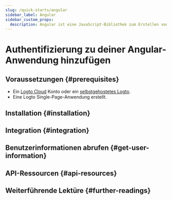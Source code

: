 ```yaml
---
slug: /quick-starts/angular
sidebar_label: Angular
sidebar_custom_props:
  description: Angular ist eine JavaScript-Bibliothek zum Erstellen von Benutzeroberflächen.
---
```




# Authentifizierung zu deiner Angular-Anwendung hinzufügen

<GuideTip />

## Voraussetzungen \{#prerequisites}

- Ein [Logto Cloud](https://cloud.logto.io) Konto oder ein [selbstgehostetes Logto](/introduction/set-up-logto-oss).
- Eine Logto Single-Page-Anwendung erstellt.

## Installation \{#installation}

<Installation />

## Integration \{#integration}

<Integration />

## Benutzerinformationen abrufen \{#get-user-information}

<GetUserInformation />

## API-Ressourcen \{#api-resources}

<ApiResources />

## Weiterführende Lektüre \{#further-readings}

<FurtherReadings />
